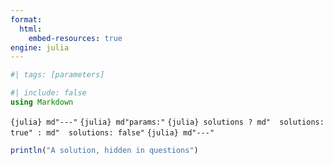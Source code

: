```yaml
---
format:
  html:
    embed-resources: true
engine: julia
---
```


```julia
#| tags: [parameters]
```

```julia
#| include: false
using Markdown
```

`{julia} md"---"`
`{julia} md"params:"`
`{julia} solutions ? md"  solutions: true" : md"  solutions: false"`
`{julia} md"---"`

::: {.content-visible when-meta="parameters.solutions"}
```julia
println("A solution, hidden in questions")
```
:::
